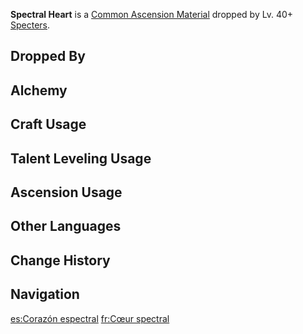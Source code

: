 {{Item Infobox
|id           = 112054
|image        = Item Spectral Heart.png
|type         = Common Ascension Materials
|group        = Spectral Cores
|group2       = General Enemy Drops
|invCategory  = Character Development Items
|rarity       = 2
|description  = An energy core that allows the Specters to float.<br />These elemental life-forms have strange behavioral patterns and will periodically surge in number before disappearing.
|source1      = Dropped by Lv. 40+ [[Specters]]
|source2      = [[Alchemy]]
}}
'''Spectral Heart''' is a [[Common Ascension Material]] dropped by Lv. 40+ [[Specters]].

==Dropped By==
{{Dropped By|level=40}}

==Alchemy==
{{Recipe
|type = Crafting
|Spectral Husk = 3
|Mora = 25
|sort = Spectral Husk,Mora
}}

==Craft Usage==
{{Craft Usage}}

==Talent Leveling Usage==
{{Talent Leveling Usage}}

==Ascension Usage==
{{Ascension Usage}}

==Other Languages==
{{Other Languages
|en      = Spectral Heart
|zhs     = 浮游幽核
|zhs_rm  = Fúyóu Yōu Hé
|zht     = 浮游幽核
|zht_rm  = Fúyóu Yōu Hé
|zh_tl   = Floating Ghostly Core
|ja      = フライムの幽核
|ja_rm   = Furaimu no Yuukaku{{Assumed}}
|ja_tl   = Flime's Spectral Nucleus
|ko      = 떠도는 정령 코어
|ko_rm   = Tteodoneun Jeongryeong Koeo
|ko_tl   = Wandering Spirit Core
|es      = Corazón espectral
|es_tl   = Spectral Heart
|fr      = Cœur spectral
|fr_tl   = Spectral Heart
|ru      = Призрачное сердце
|ru_tl   = Spectral Heart
|th      = Spectral Heart
|vi      = Hạt Bay Lượn U Ám
|vi_tl   = 
|de      = Gespensterherz
|de_tl   = Specter Heart
|id      = Spectral Heart
|pt      = Coração Espectral
|pt_tl   = Spectral Heart
}}

==Change History==
{{Change History|2.1}}

==Navigation==
{{Development Item Navbox|type=Common Ascension Materials}}

[[es:Corazón espectral]]
[[fr:Cœur spectral]]
